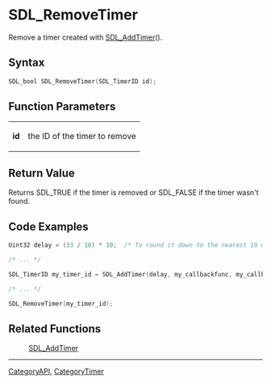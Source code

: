 = SDL_RemoveTimer =

Remove a timer created with [[SDL_AddTimer]]().

== Syntax ==

<syntaxhighlight lang='c'>
SDL_bool SDL_RemoveTimer(SDL_TimerID id);
</syntaxhighlight>

== Function Parameters ==

{|
|'''id'''
|the ID of the timer to remove
|}

== Return Value ==

Returns SDL_TRUE if the timer is removed or SDL_FALSE if the timer wasn't
found.



== Code Examples ==

<syntaxhighlight lang='c++'>
Uint32 delay = (33 / 10) * 10;  /* To round it down to the nearest 10 ms */

/* ... */

SDL_TimerID my_timer_id = SDL_AddTimer(delay, my_callbackfunc, my_callback_param);

/* ... */

SDL_RemoveTimer(my_timer_id);
</syntaxhighlight>


== Related Functions ==

:[[SDL_AddTimer]]

----
[[CategoryAPI]], [[CategoryTimer]]


